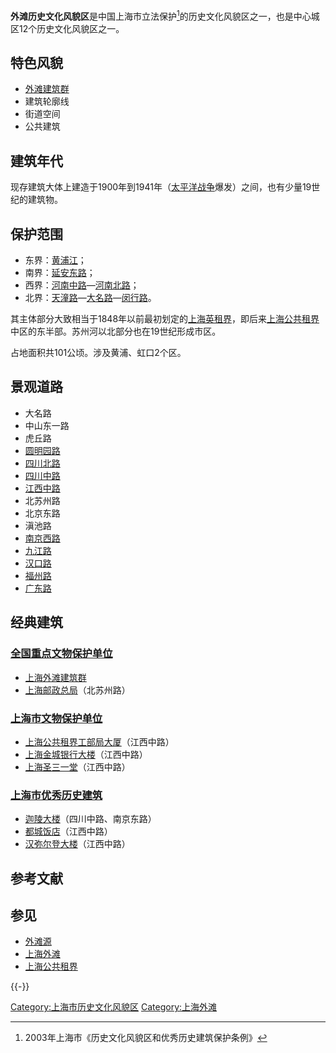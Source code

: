 '''外滩历史文化风貌区'''是中国上海市立法保护<ref>2003年上海市《历史文化风貌区和优秀历史建筑保护条例》</ref>的历史文化风貌区之一，也是中心城区12个历史文化风貌区之一。

== 特色风貌 ==
* [[外滩建筑群|外滩建筑群]]
* 建筑轮廓线
* 街道空间
* 公共建筑

== 建筑年代 ==
现存建筑大体上建造于1900年到1941年（[[太平洋战争|太平洋战争]]爆发）之间，也有少量19世纪的建筑物。

== 保护范围 ==
* 东界：[[黄浦江|黄浦江]]；
* 南界：[[延安东路|延安东路]]；
* 西界：[[河南中路|河南中路]]—[[河南北路|河南北路]]；
* 北界：[[天潼路|天潼路]]—[[大名路|大名路]]—[[闵行路|闵行路]]。

其主体部分大致相当于1848年以前最初划定的[[上海英租界|上海英租界]]，即后来[[上海公共租界|上海公共租界]]中区的东半部。苏州河以北部分也在19世纪形成市区。

占地面积共101公顷。涉及黄浦、虹口2个区。

== 景观道路 ==
*大名路
*中山东一路
*虎丘路
*[[圆明园路_(上海)|圆明园路]]
*[[四川北路|四川北路]]
*[[四川路_(上海)|四川中路]]
*[[江西路_(上海)|江西中路]]
*北苏州路
*北京东路
*滇池路
*[[静安寺路|南京西路]]
*[[九江路_(上海)|九江路]]
*[[汉口路_(上海)|汉口路]]
*[[福州路_(上海)|福州路]]
*[[广东路_(上海)|广东路]]

== 经典建筑 ==
=== [[全国重点文物保护单位|全国重点文物保护单位]] ===
* [[上海外滩|上海外滩建筑群]]  
* [[上海邮政总局|上海邮政总局]]（北苏州路）

=== [[上海市文物保护单位|上海市文物保护单位]] ===
* [[上海公共租界工部局大厦|上海公共租界工部局大厦]]（江西中路） 
* [[上海金城银行大楼|上海金城银行大楼]]（江西中路）
* [[上海圣三一堂|上海圣三一堂]]（江西中路）

=== [[上海市优秀历史建筑|上海市优秀历史建筑]] ===
* [[迦陵大楼|迦陵大楼]]（四川中路、南京东路）    
* [[都城饭店|都城饭店]]（江西中路） 
* [[汉弥尔登大楼|汉弥尔登大楼]]（江西中路）

== 参考文献 ==
{{Reflist}}

== 参见 ==
* [[外滩源|外滩源]]
* [[上海外滩|上海外滩]]
* [[上海公共租界|上海公共租界]]

{{-}}
{{上海市历史文化风貌区}} 
    
[[Category:上海市历史文化风貌区|Category:上海市历史文化风貌区]]
[[Category:上海外滩|Category:上海外滩]]